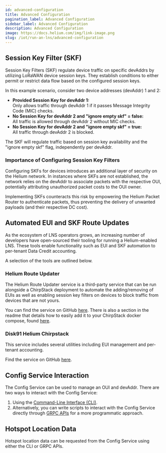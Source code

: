 ```yaml
---
id: advanced-configuration
title: Advanced Configuration
pagination_label: Advanced Configuration
sidebar_label: Advanced Configuration
description: Advanced Configuration
image: https://docs.helium.com/img/link-image.png
slug: /iot/run-an-lns/advanced-configuration
---
```



## Session Key Filter (SKF)

Session Key Filters (SKF) regulate device traffic on specific devAddrs by utilizing LoRaWAN device
session keys. They establish conditions to either permit or restrict data flow based on the
configured session keys.

In this example scenario, consider two device addresses (devAddr) 1 and 2:

- **Provided Session Key for devAddr 1:**  
  Only allows traffic through devAddr 1 if it passes Message Integrity Code (MIC) checks.
- **No Session Key for devAddr 2 and "ignore empty skf" = false:**  
  All traffic is allowed through devAddr 2 without MIC checks.
- **No Session Key for devAddr 2 and "ignore empty skf" = true:**  
  All traffic through devAddr 2 is blocked.

The SKF will regulate traffic based on session key availability and the "ignore empty skf" flag,
independently per devAddr.

### Importance of Configuring Session Key Filters

Configuring SKFs for devices introduces an additional layer of security on the Helium network. In
instances where SKFs are not established, the network relies on the devAddr to associate packets
with the respective OUI, potentially attributing unauthorized packet costs to the OUI owner.

Implementing SKFs counteracts this risk by empowering the Helium Packet Router to authenticate
packets, thus preventing the delivery of unwanted payloads (and their respective DC cost).

## Automated EUI and SKF Route Updates

As the ecosystem of LNS operators grows, an increasing number of developers have open-sourced their
tooling for running a Helium-enabled LNS. These tools enable functionality such as EUI and SKF
automation to per-tenant Data Credit accounting.

A selection of the tools are outlined below.

### Helium Route Updater

The Helium Route Updater service is a third-party service that can be run alongside a ChirpStack
deployment to automate the adding/removing of EUIs as well as enabling session key filters on
devices to block traffic from devices that are not yours.

You can find the service on GitHub
[here](https://github.com/thisisdevelopment/helium-route-updater). There is also a section in the
readme that details how to easily add it to your ChirpStack docker compose, found
[here](https://github.com/thisisdevelopment/helium-route-updater#chirpstack-docker-compose-usage).

### Disk91 Helium Chirpstack

This service includes several utilities including EUI management and per-tenant accounting.

Find the service on GitHub [here](https://github.com/disk91/helium-chirpstack).

## Config Service Interaction

The Config Service can be used to manage an OUI and devAddr. There are two ways to interact with the
Config Service:

1. Using the [Command-Line Interface (CLI)](https://github.com/helium/helium-config-service-cli).
1. Alternatively, you can write scripts to interact with the Config Service directly through
   [GRPC APIs](https://github.com/helium/proto/blob/master/src/service/iot_config.proto) for a more
   programmatic approach.

## Hotspot Location Data

Hotspot location data can be requested from the Config Service using either the CLI or GRPC APIs.
